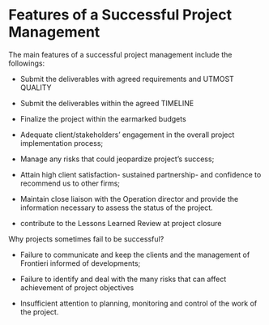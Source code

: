 # Features of a Successful Project Management

The main features of a successful project management include the followings:

-   Submit the deliverables with agreed requirements and UTMOST QUALITY

-   Submit the deliverables within the agreed TIMELINE

-   Finalize the project within the earmarked budgets

-   Adequate client/stakeholders' engagement in the overall project implementation process;

-   Manage any risks that could jeopardize project's success;

-   Attain high client satisfaction- sustained partnership- and confidence to recommend us to other firms;

-   Maintain close liaison with the Operation director and provide the information necessary to assess the status of the project.

-   contribute to the Lessons Learned Review at project closure

Why projects sometimes fail to be successful?

-   Failure to communicate and keep the clients and the management of Frontieri informed of developments;

-   Failure to identify and deal with the many risks that can affect achievement of project objectives

-   Insufficient attention to planning, monitoring and control of the work of the project.
